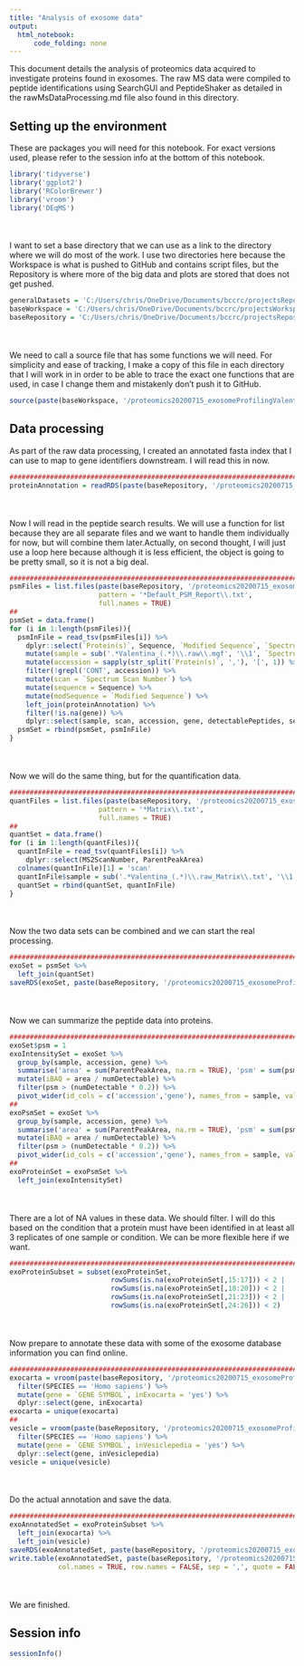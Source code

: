 ```yaml
---
title: "Analysis of exosome data"
output:
  html_notebook:
      code_folding: none
---
```


This document details the analysis of proteomics data acquired to investigate proteins found in exosomes. The raw MS data were compiled to peptide identifications using SearchGUI and PeptideShaker as detailed in the rawMsDataProcessing.md file also found in this directory.

## Setting up the environment

These are packages you will need for this notebook. For exact versions used, please refer to the session info at the bottom of this notebook.

```r
library('tidyverse')
library('ggplot2')
library('RColorBrewer')
library('vroom')
library('DEqMS')
```

<div style="margin-bottom:50px;"></div>

I want to set a base directory that we can use as a link to the directory where we will do most of the work. I use two directories here because the Workspace is what is pushed to GitHub and contains script files, but the Repository is where more of the big data and plots are stored that does not get pushed.

```r
generalDatasets = 'C:/Users/chris/OneDrive/Documents/bccrc/projectsRepository/generalDatasets'
baseWorkspace = 'C:/Users/chris/OneDrive/Documents/bccrc/projectsWorkspace/sorensenLab/relatedToOthers'
baseRepository = 'C:/Users/chris/OneDrive/Documents/bccrc/projectsRepository/sorensenLab/relatedToOthers'
```

<div style="margin-bottom:50px;"></div>

We need to call a source file that has some functions we will need. For simplicity and ease of tracking, I make a copy of this file in each directory that I will work in in order to be able to trace the exact one functions that are used, in case I change them and mistakenly don't push it to GitHub.

```r
source(paste(baseWorkspace, '/proteomics20200715_exosomeProfilingValentina/userDefinedFunctions.R', sep = ''))
```

## Data processing

As part of the raw data processing, I created an annotated fasta index that I can use to map to gene identifiers downstream. I will read this in now.

```r
##########################################################################################
proteinAnnotation = readRDS(paste(baseRepository, '/proteomics20200715_exosomeProfilingValentina/uniprotHumanJul2020.fasta.annotated.rds', sep = ''))
```

<div style="margin-bottom:50px;"></div>

Now I will read in the peptide search results. We will use a function for list because they are all separate files and we want to handle them individually for now, but will combine them later.Actually, on second thought, I will just use a loop here because although it is less efficient, the object is going to be pretty small, so it is not a big deal.

```r
##########################################################################################
psmFiles = list.files(paste(baseRepository, '/proteomics20200715_exosomeProfilingValentina/', sep = ''),
                      pattern = '*Default_PSM_Report\\.txt',
                      full.names = TRUE)
##
psmSet = data.frame()
for (i in 1:length(psmFiles)){
  psmInFile = read_tsv(psmFiles[i]) %>%
    dplyr::select(`Protein(s)`, Sequence, `Modified Sequence`, `Spectrum File`, `Spectrum Scan Number`) %>%
    mutate(sample = sub('.*Valentina_(.*)\\.raw\\.mgf', '\\1', `Spectrum File`)) %>%
    mutate(accession = sapply(str_split(`Protein(s)`, ','), '[', 1)) %>%
    filter(!grepl('CONT', accession)) %>%
    mutate(scan = `Spectrum Scan Number`) %>%
    mutate(sequence = Sequence) %>%
    mutate(modSequence = `Modified Sequence`) %>%
    left_join(proteinAnnotation) %>%
    filter(!is.na(gene)) %>%
    dplyr::select(sample, scan, accession, gene, detectablePeptides, sequence, modSequence)
  psmSet = rbind(psmSet, psmInFile)
}
```

<div style="margin-bottom:50px;"></div>

Now we will do the same thing, but for the quantification data.

```r
##########################################################################################
quantFiles = list.files(paste(baseRepository, '/proteomics20200715_exosomeProfilingValentina/quantFiles/', sep = ''),
                      pattern = '*Matrix\\.txt',
                      full.names = TRUE)
##
quantSet = data.frame()
for (i in 1:length(quantFiles)){
  quantInFile = read_tsv(quantFiles[i]) %>%
    dplyr::select(MS2ScanNumber, ParentPeakArea)
  colnames(quantInFile)[1] = 'scan'
  quantInFile$sample = sub('.*Valentina_(.*)\\.raw_Matrix\\.txt', '\\1', quantFiles[i])
  quantSet = rbind(quantSet, quantInFile)
} 
```

<div style="margin-bottom:50px;"></div>

Now the two data sets can be combined and we can start the real processing.

```r
##########################################################################################
exoSet = psmSet %>%
  left_join(quantSet)
saveRDS(exoSet, paste(baseRepository, '/proteomics20200715_exosomeProfilingValentina/dataset_exosomePeptidesAllSamples.rds', sep = ''))
```

<div style="margin-bottom:50px;"></div>

Now we can summarize the peptide data into proteins. 

```r
##########################################################################################
exoSet$psm = 1
exoIntensitySet = exoSet %>%
  group_by(sample, accession, gene) %>%
  summarise('area' = sum(ParentPeakArea, na.rm = TRUE), 'psm' = sum(psm, na.rm = TRUE), 'numDetectable' = mean(detectablePeptides, na.rm = TRUE)) %>%
  mutate(iBAQ = area / numDetectable) %>%
  filter(psm > (numDetectable * 0.2)) %>%
  pivot_wider(id_cols = c('accession','gene'), names_from = sample, values_from = iBAQ, names_prefix = 'ibaq_')
##
exoPsmSet = exoSet %>%
  group_by(sample, accession, gene) %>%
  summarise('area' = sum(ParentPeakArea, na.rm = TRUE), 'psm' = sum(psm, na.rm = TRUE), 'numDetectable' = mean(detectablePeptides, na.rm = TRUE)) %>%
  mutate(iBAQ = area / numDetectable) %>%
  filter(psm > (numDetectable * 0.2)) %>%
  pivot_wider(id_cols = c('accession','gene'), names_from = sample, values_from = psm, names_prefix = 'psm_')
##
exoProteinSet = exoPsmSet %>%
  left_join(exoIntensitySet)
```

<div style="margin-bottom:50px;"></div>

There are a lot of NA values in these data. We should filter. I will do this based on the condition that a protein must have been identified in at least all 3 replicates of one sample or condition. We can be more flexible here if we want.

```r
##########################################################################################
exoProteinSubset = subset(exoProteinSet,
                         rowSums(is.na(exoProteinSet[,15:17])) < 2 |
                         rowSums(is.na(exoProteinSet[,18:20])) < 2 |
                         rowSums(is.na(exoProteinSet[,21:23])) < 2 |
                         rowSums(is.na(exoProteinSet[,24:26])) < 2)
```

<div style="margin-bottom:50px;"></div>

Now prepare to annotate these data with some of the exosome database information you can find online. 

```r
##########################################################################################
exocarta = vroom(paste(baseRepository, '/proteomics20200715_exosomeProfilingValentina/EXOCARTA_PROTEIN_MRNA_DETAILS_5.txt', sep = '')) %>%
  filter(SPECIES == 'Homo sapiens') %>%
  mutate(gene = `GENE SYMBOL`, inExocarta = 'yes') %>%
  dplyr::select(gene, inExocarta)
exocarta = unique(exocarta)
##
vesicle = vroom(paste(baseRepository, '/proteomics20200715_exosomeProfilingValentina/VESICLEPEDIA_PROTEIN_MRNA_DETAILS_4.1.txt', sep = '')) %>%
  filter(SPECIES == 'Homo sapiens') %>%
  mutate(gene = `GENE SYMBOL`, inVesiclepedia = 'yes') %>%
  dplyr::select(gene, inVesiclepedia)
vesicle = unique(vesicle)
```

<div style="margin-bottom:50px;"></div>

Do the actual annotation and save the data.

```r
##########################################################################################
exoAnnotatedSet = exoProteinSubset %>%
  left_join(exocarta) %>%
  left_join(vesicle)
saveRDS(exoAnnotatedSet, paste(baseRepository, '/proteomics20200715_exosomeProfilingValentina/dataset_exosomeProteinsAllSamples.rds', sep = ''))
write.table(exoAnnotatedSet, paste(baseRepository, '/proteomics20200715_exosomeProfilingValentina/dataset_exosomeProteinsAllSamples.csv', sep = ''),
            col.names = TRUE, row.names = FALSE, sep = ',', quote = FALSE)
```

<div style="margin-bottom:50px;"></div>

We are finished. 

## Session info

```r
sessionInfo()
```